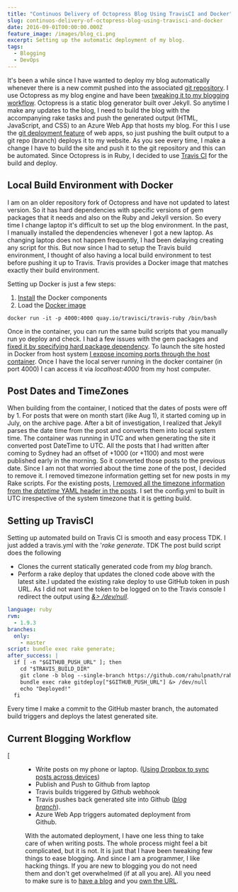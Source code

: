 ```yaml
---
title: "Continuos Delivery of Octopress Blog Using TravisCI and Docker"
slug: continuos-delivery-of-octopress-blog-using-travisci-and-docker
date: 2016-09-01T00:00:00.000Z
feature_image: /images/blog_ci.png
excerpt: Setting up the automatic deployment of my blog.
tags:
  - Blogging
  - DevOps
---
```

It's been a while since I have wanted to deploy my blog automatically whenever there is a new commit pushed into the associated [git repository](https://github.com/rahulpnath/rahulpnath.com). I use Octopress as my blog engine and have been [tweaking it to my blogging workflow](/blog/optimizing-octopress-workflow-for-new-posts/). Octopress is a static blog generator built over Jekyll. So anytime I make any updates to the blog, I need to build the blog with the accompanying rake tasks and push the generated output (HTML, JavaScript, and CSS) to an Azure Web App that hosts my blog. For this I use the [git deployment feature](https://azure.microsoft.com/en-us/documentation/articles/web-sites-deploy/#continuousdeployment) of web apps, so just pushing the built output to a git repo (branch) deploys it to my website. As you see every time, I make a change I have to build the site and push it to the git repository and this can be automated. Since Octopress is in Ruby, I decided to use [Travis CI](https://travis-ci.org/) for the build and deploy.

## Local Build Environment with Docker

I am on an older repository fork of Octopress and have not updated to latest version. So it has hard dependencies with specific versions of gem packages that it needs and also on the Ruby and Jekyll version. So every time I change laptop it's difficult to set up the blog environment. In the past, I manually installed the dependencies whenever I got a new laptop. As changing laptop does not happen frequently, I had been delaying creating any script for this. But now since I had to setup the Travis build environment, I thought of also having a local build environment to test before pushing it up to Travis. Travis provides a Docker image that matches exactly their build environment.

Setting up Docker is just a few steps:

1.  [Install](https://docs.docker.com/docker-for-windows/) the Docker components
2.  Load the [Docker image](https://quay.io/organization/travisci)

```text
docker run -it -p 4000:4000 quay.io/travisci/travis-ruby /bin/bash

```

Once in the container, you can run the same build scripts that you manually run yo deploy and check. I had a few issues with the gem packages and [fixed it by specifying hard package dependency](https://github.com/rahulpnath/rahulpnath.com/commit/abefbf58e3696384c7931d5a4918239a41700106#diff-8b7db4d5cc4b8f6dc8feb7030baa2478). To launch the site hosted in Docker from host system [I expose incoming ports through the host container](https://github.com/wsargent/docker-cheat-sheet#exposing-ports). Once I have the local server running in the docker container (in port 4000) I can access it via _localhost:4000_ from my host computer.

## Post Dates and TimeZones

When building from the container, I noticed that the dates of posts were off by 1. For posts that were on month start (like Aug 1), it started coming up in July, on the archive page. After a bit of investigation, I realized that Jekyll parses the date time from the post and converts them into local system time. The container was running in UTC and when generating the site it converted post DateTime to UTC. All the posts that I had written after coming to Sydney had an offset of +1000 (or +1100) and most were published early in the morning. So it converted those posts to the previous date. Since I am not that worried about the time zone of the post, I decided to remove it. I removed timezone information getting set for new posts in my Rake scripts. For the existing posts, [I removed all the timezone information from the _datetime_ YAML header in the posts](https://github.com/rahulpnath/rahulpnath.com/commit/1d8902fa69a1aad9ad6615ee3c47e3474b6cd263). I set the config.yml to built in UTC irrespective of the system timezone that it is getting build.

## Setting up TravisCI

Setting up automated build on Travis CI is smooth and easy process TDK. I just added a travis.yml with the '_rake generate_. TDK The post build script does the following

-   Clones the current statically generated code from my _blog_ branch.
-   Perform a rake deploy that updates the cloned code above with the latest site.I updated the existing rake deploy to use GitHub token in push URL. As I did not want the token to be logged on to the Travis console I redirect the output using _[&> /dev/null](http://askubuntu.com/questions/12098/what-does-outputting-to-dev-null-accomplish-in-bash-scripts)_.

```yml
language: ruby
rvm:
  - 1.9.3
branches:
  only:
    - master
script: bundle exec rake generate;
after_success: |
  if [ -n "$GITHUB_PUSH_URL" ]; then
    cd "$TRAVIS_BUILD_DIR"
    git clone -b blog --single-branch https://github.com/rahulpnath/rahulpnath.com.git _azure &> /dev/null
    bundle exec rake gitdeploy["$GITHUB_PUSH_URL"] &> /dev/null
    echo "Deployed!"
  fi

```

Every time I make a commit to the GitHub master branch, the automated build triggers and deploys the latest generated site.

## Current Blogging Workflow

[<Figure src="/images/rahulpnath.com.svg?branch=master)](https://travis-ci.org/rahulpnath/rahulpnath.com" caption="![Continuos Delivery of Octopress Blog](/images/blog_ci.png)" />

-   Write posts on my phone or laptop. ([Using Dropbox to sync posts across devices](/blog/optimizing-octopress-workflow-for-new-posts/))
-   Publish and Push to Github from laptop
-   Travis builds triggered by Github webhook
-   Travis pushes back generated site into Github (_[blog branch](https://github.com/rahulpnath/rahulpnath.com/tree/blog)_).
-   Azure Web App triggers automated deployment from Github.

With the automated deployment, I have one less thing to take care of when writing posts. The whole process might feel a bit complicated, but it is not. It is just that I have been tweaking few things to ease blogging. And since I am a programmer, I like hacking things. If you are new to blogging you do not need them and don't get overwhelmed (if at all you are). All you need to make sure is to [have a blog](/blog/get-started-with-your-blog/) and you [own the URL](/blog/own-your-urls/).
